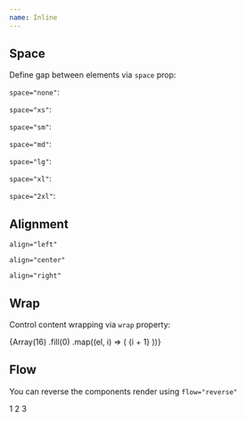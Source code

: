 ```yaml
---
name: Inline
---
```




<TableOfContents />

## Space

Define gap between elements via `space` prop:

`space="none"`:

<Playground>
  <Inline space="none">
    <ExampleBox />
    <ExampleBox />
    <ExampleBox />
  </Inline>
</Playground>

`space="xs"`:

<Playground>
  <Inline space="xs">
    <ExampleBox />
    <ExampleBox />
    <ExampleBox />
  </Inline>
</Playground>

`space="sm"`:

<Playground>
  <Inline space="sm">
    <ExampleBox />
    <ExampleBox />
    <ExampleBox />
  </Inline>
</Playground>

`space="md"`:

<Playground>
  <Inline space="md">
    <ExampleBox />
    <ExampleBox />
    <ExampleBox />
  </Inline>
</Playground>

`space="lg"`:

<Playground>
  <Inline space="lg">
    <ExampleBox />
    <ExampleBox />
    <ExampleBox />
  </Inline>
</Playground>

`space="xl"`:

<Playground>
  <Inline space="xl">
    <ExampleBox />
    <ExampleBox />
    <ExampleBox />
  </Inline>
</Playground>

`space="2xl"`:

<Playground>
  <Inline space="2xl">
    <ExampleBox />
    <ExampleBox />
    <ExampleBox />
  </Inline>
</Playground>

## Alignment

`align="left"`

<Playground>
  <Inline css={{ width: '400px' }} space="md" align="left">
    <ExampleBox css={{ width: '$16' }} />
    <ExampleBox css={{ width: '$12' }} />
    <ExampleBox css={{ width: '$20' }} />
  </Inline>
</Playground>

`align="center"`

<Playground>
  <Inline css={{ width: '400px' }} space="md" align="center">
    <ExampleBox css={{ width: '$16' }} />
    <ExampleBox css={{ width: '$12' }} />
    <ExampleBox css={{ width: '$20' }} />
  </Inline>
</Playground>

`align="right"`

<Playground>
  <Inline css={{ width: '400px' }} space="md" align="right">
    <ExampleBox css={{ width: '$16' }} />
    <ExampleBox css={{ width: '$12' }} />
    <ExampleBox css={{ width: '$20' }} />
  </Inline>
</Playground>

## Wrap

Control content wrapping via `wrap` property:

<Playground>
  <Box css={{ width: 50 * 4 + (4 - 1) * 8 }}>
    <Inline wrap="wrap-reverse" flow="reverse" space="sm">
      {Array(16)
        .fill(0)
        .map((el, i) => (
          <ExampleBox key={i}>{i + 1}</ExampleBox>
        ))}
    </Inline>
  </Box>
</Playground>

## Flow

You can reverse the components render using `flow="reverse"`

<Playground>
  <Inline flow="reverse" space="md">
    <ExampleBox>1</ExampleBox>
    <ExampleBox>2</ExampleBox>
    <ExampleBox>3</ExampleBox>
  </Inline>
</Playground>
